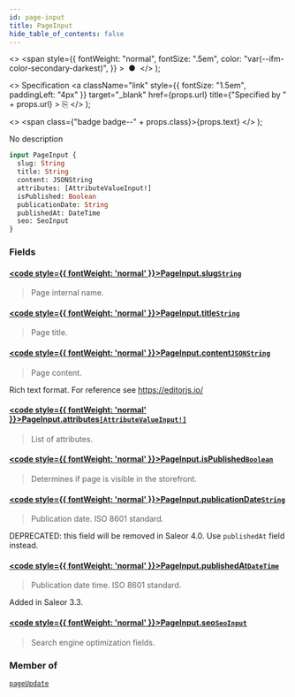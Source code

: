 ```yaml
---
id: page-input
title: PageInput
hide_table_of_contents: false
---
```


  <>
    <span
      style={{
        fontWeight: "normal",
        fontSize: ".5em",
        color: "var(--ifm-color-secondary-darkest)",
      }}
    >
      &nbsp;●&nbsp;
    </span>
  </>
);

  <>
    Specification
    <a
      className="link"
      style={{ fontSize: "1.5em", paddingLeft: "4px" }}
      target="\_blank"
      href={props.url}
      title={"Specified by " + props.url}
    >
      ⎘
    </a>
  </>
);

  <>
    <span class={"badge badge--" + props.class}>{props.text}</span>
  </>
);

No description

```graphql
input PageInput {
  slug: String
  title: String
  content: JSONString
  attributes: [AttributeValueInput!]
  isPublished: Boolean
  publicationDate: String
  publishedAt: DateTime
  seo: SeoInput
}
```

### Fields

#### [<code style={{ fontWeight: 'normal' }}>PageInput.<b>slug</b></code>](#)<Bullet />[`String`](../../api-reference/scalars/string) <Badge class="secondary" text="scalar"/>

> Page internal name.

#### [<code style={{ fontWeight: 'normal' }}>PageInput.<b>title</b></code>](#)<Bullet />[`String`](../../api-reference/scalars/string) <Badge class="secondary" text="scalar"/>

> Page title.

#### [<code style={{ fontWeight: 'normal' }}>PageInput.<b>content</b></code>](#)<Bullet />[`JSONString`](../../api-reference/scalars/jsonstring) <Badge class="secondary" text="scalar"/>

> Page content.

Rich text format. For reference see https://editorjs.io/

>

#### [<code style={{ fontWeight: 'normal' }}>PageInput.<b>attributes</b></code>](#)<Bullet />[`[AttributeValueInput!]`](../../api-reference/inputs/attribute-value-input) <Badge class="secondary" text="list"/> <Badge class="secondary" text="input"/>

> List of attributes.

#### [<code style={{ fontWeight: 'normal' }}>PageInput.<b>isPublished</b></code>](#)<Bullet />[`Boolean`](../../api-reference/scalars/boolean) <Badge class="secondary" text="scalar"/>

> Determines if page is visible in the storefront.

#### [<code style={{ fontWeight: 'normal' }}>PageInput.<b>publicationDate</b></code>](#)<Bullet />[`String`](../../api-reference/scalars/string) <Badge class="secondary" text="scalar"/>

> Publication date. ISO 8601 standard.

DEPRECATED: this field will be removed in Saleor 4.0. Use `publishedAt` field instead.

>

#### [<code style={{ fontWeight: 'normal' }}>PageInput.<b>publishedAt</b></code>](#)<Bullet />[`DateTime`](../../api-reference/scalars/date-time) <Badge class="secondary" text="scalar"/>

> Publication date time. ISO 8601 standard.

Added in Saleor 3.3.

>

#### [<code style={{ fontWeight: 'normal' }}>PageInput.<b>seo</b></code>](#)<Bullet />[`SeoInput`](../../api-reference/inputs/seo-input) <Badge class="secondary" text="input"/>

> Search engine optimization fields.

### Member of

[`pageUpdate`](../../api-reference/mutations/page-update) <Badge class="secondary" text="mutation"/>

